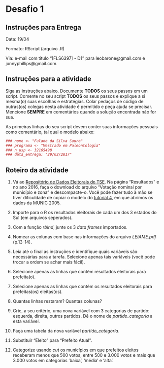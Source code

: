 # Desafio 1

## Instruções para Entrega

Data: 19/04

Formato: RScript (arquivo .R)

Via: e-mail com título "[FLS6397] - D1" para leobarone@gmail.com e jonnyphillips@gmail.com.

## Instruções para a atividade

Siga as instruções abaixo. Documente __TODOS__ os seus passos em um script. Comente no seu script __TODOS__ os seus passos e explique a si mesma(o) suas escolhas e estratégias. Colar pedaços de código de outras(os) colegas nesta atividade é permitido e peça ajuda se precisar. Mencione __SEMPRE__ em comentários quando a solução encontrada não for sua.

As primeiras linhas do seu script devem conter suas informações pessoais como comentário, tal qual o modelo abaixo:

```r
### nome <- "Fulano da Silva Sauro"
### programa <- "Mestrado em Paleontologia"
### n_usp <- 32165498
### data_entrega: "29/02/2017"
```

## Roteiro da atividade

1. Vá ao [Repositório de Dados Eleitorais do TSE](http://www.tse.jus.br/eleitor-e-eleicoes/estatisticas/repositorio-de-dados-eleitorais-1/repositorio-de-dados-eleitorais). Na página "Resultados" e no ano 2016, faça o download do arquivo "Votação nominal por município e zona" e descompacte-o. Você pode fazer tudo à mão se tiver dificuldade de copiar o modelo do [tutorial 4](https://jonnyphillips.github.io/FLS6397_2019/tutorials/tutorial04.html), em que abrimos os dados da MUNIC 2005. 

2. Importe para o R os resultados eleitorais de cada um dos 3 estados do Sul (em arquivos seperados).

3. Com a função _rbind_, junte os 3 _data frames_ importados.

4. Nomear as colunas com base nas informações do arquivo _LEIAME.pdf_ (p.13-14). 

5. Leia até o final as instruções e identifique quais variáveis são necessárias para a tarefa. Selecione apenas tais variáveis (você pode trocar a ordem se achar mais fácil).

6. Selecione apenas as linhas que contém resultados eleitorais para prefeita(o).

7. Selecione apenas as linhas que contém os resultados eleitorais para prefeitas(os) eleitas(os).

8. Quantas linhas restaram? Quantas colunas?

9. Crie, a seu critério, uma nova variável com 3 categorias de partido: esquerda, direita, outros partidos. Dê o nome de _partido\_categoria_ a esta variável.

10. Faça uma tabela da nova variável _partido\_categoria_.

11. Substituir "Eleito" para "Prefeito Atual".

12. Categorize usando _cut_ os municípios em que prefeitos eleitos receberam menos que 500 votos, entre 500 e 3.000 votos e mais que 3.000 votos em categorias 'baixa', 'média' e 'alta'.
